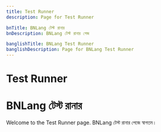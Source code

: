 ```yaml
---
title: Test Runner
description: Page for Test Runner

bnTitle: BNLang টেস্ট রানার
bnDescription: BNLang টেস্ট রানার পেজ

banglishTitle: BNLang Test Runner
banglishDescription: Page for BNLang Test Runner
---
```


# <I18nEnglish>Test Runner</I18nEnglish>
# <I18nBangla>BNLang টেস্ট রানার</I18nBangla>


<I18nEnglish>
Welcome to the Test Runner page.
</I18nEnglish>

<I18nBangla>
BNLang টেস্ট রানার পেজে স্বাগতম।
</I18nBangla>


